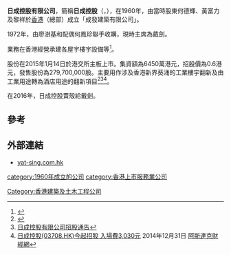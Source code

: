 '''日成控股有限公司'''，簡稱'''日成控股'''（'''{{lang-en|Yat Sing Holdings Limited}}'''，{{hkex|3708}}），在1960年，由當時股東何德輝、黃富力及黎祥於[[香港|香港]]（總部）成立「成發建築有限公司」。

1972年，由廖澍基和配偶何鳳珍聯手收購，現時主席為戴劍。

業務在香港經營承建各屋宇樓宇設備等<ref>{{Cite web |url=http://www.yat-sing.com.hk/index.php/Index/business |title=日成控股有限公司業務 |access-date=2016-04-27 |archive-url=https://web.archive.org/web/20160407200151/http://yat-sing.com.hk/index.php/Index/business |archive-date=2016-04-07 |dead-url=yes }}</ref>。

股份在2015年1月14日於港交所主板上市。集資額為6450萬港元，招股價為0.6港元，發售股份為279,700,000股。主要用作涉及香港新界葵涌的工業樓宇翻新及由工業用途轉為酒店用途的翻新項目<ref>{{Cite web |url=http://www.hkexnews.hk/listedco/listconews/SEHK/2014/1231/LTN20141231054_C.pdf |title=日成控股有限公司招股資料 |access-date=2016-04-27 |archive-date=2020-11-28 |archive-url=https://web.archive.org/web/20201128051241/https://www1.hkexnews.hk/listedco/listconews/sehk/2014/1231/ltn20141231054_c.pdf |dead-url=no }}</ref><ref>[http://www.yat-sing.com.hk/Uploads/News2/d694cbf3bd460e491b4e4304936361b1.pdf 日成控股有限公司招股通告]{{Dead link|date=2018年10月 |bot=InternetArchiveBot |fix-attempted=yes }}</ref><ref>[http://www.aastocks.com/tc/stocks/news/aafn-content/NOW.645585/latest-news 日成控股(03708.HK)今起招股 入場費3,030元] {{Wayback|url=http://www.aastocks.com/tc/stocks/news/aafn-content/NOW.645585/latest-news |date=20150414124835 }}2014年12月31日 [[阿斯達克財經網|阿斯達克財經網]]</ref>。

在2016年，日成控股賣殼給戴劍。

==參考==
{{reflist}}

==外部連結==
*[https://web.archive.org/web/20160110015755/http://yat-sing.com.hk/ yat-sing.com.hk]

[[category:1960年成立的公司|category:1960年成立的公司]]
[[category:香港上市服務業公司|category:香港上市服務業公司]]
[[Category:香港建築及土木工程公司|Category:香港建築及土木工程公司]]